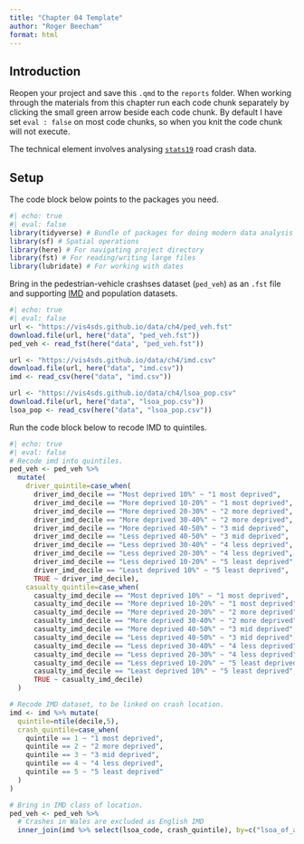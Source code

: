 ```yaml
---
title: "Chapter 04 Template"
author: "Roger Beecham"
format: html
---
```


## Introduction

Reopen your project and save this `.qmd` to the `reports` folder. When working through the materials from this chapter run each code chunk separately by clicking the small green arrow beside each code chunk. By default I have set `eval : false` on most code chunks, so when you knit the code chunk will not execute.

The technical element involves analysing [`stats19`](https://data.gov.uk/dataset/cb7ae6f0-4be6-4935-9277-47e5ce24a11f/road-safety-data) road crash data.

## Setup

The code block below points to the packages you need.

```r
#| echo: true
#| eval: false
library(tidyverse) # Bundle of packages for doing modern data analysis
library(sf) # Spatial operations
library(here) # For navigating project directory
library(fst) # For reading/writing large files
library(lubridate) # For working with dates
```

Bring in the pedestrian-vehicle crashses dataset (`ped_veh`) as an `.fst` file and supporting [IMD](https://www.gov.uk/government/statistics/english-indices-of-deprivation-2019) and population datasets.

```r
#| echo: true
#| eval: false
url <- "https://vis4sds.github.io/data/ch4/ped_veh.fst"
download.file(url, here("data", "ped_veh.fst"))
ped_veh <- read_fst(here("data", "ped_veh.fst"))

url <- "https://vis4sds.github.io/data/ch4/imd.csv"
download.file(url, here("data", "imd.csv"))
imd <- read_csv(here("data", "imd.csv"))

url <- "https://vis4sds.github.io/data/ch4/lsoa_pop.csv"
download.file(url, here("data", "lsoa_pop.csv"))
lsoa_pop <- read_csv(here("data", "lsoa_pop.csv"))
```

Run the code block below to recode IMD to quintiles.

```r
#| echo: true
#| eval: false
# Recode imd into quintiles.
ped_veh <- ped_veh %>%
  mutate(
    driver_quintile=case_when(
      driver_imd_decile == "Most deprived 10%" ~ "1 most deprived",
      driver_imd_decile == "More deprived 10-20%" ~ "1 most deprived",
      driver_imd_decile == "More deprived 20-30%" ~ "2 more deprived",
      driver_imd_decile == "More deprived 30-40%" ~ "2 more deprived",
      driver_imd_decile == "More deprived 40-50%" ~ "3 mid deprived",
      driver_imd_decile == "Less deprived 40-50%" ~ "3 mid deprived",
      driver_imd_decile == "Less deprived 30-40%" ~ "4 less deprived",
      driver_imd_decile == "Less deprived 20-30%" ~ "4 less deprived",
      driver_imd_decile == "Less deprived 10-20%" ~ "5 least deprived",
      driver_imd_decile == "Least deprived 10%" ~ "5 least deprived",
      TRUE ~ driver_imd_decile),
    casualty_quintile=case_when(
      casualty_imd_decile == "Most deprived 10%" ~ "1 most deprived",
      casualty_imd_decile == "More deprived 10-20%" ~ "1 most deprived",
      casualty_imd_decile == "More deprived 20-30%" ~ "2 more deprived",
      casualty_imd_decile == "More deprived 30-40%" ~ "2 more deprived",
      casualty_imd_decile == "More deprived 40-50%" ~ "3 mid deprived",
      casualty_imd_decile == "Less deprived 40-50%" ~ "3 mid deprived",
      casualty_imd_decile == "Less deprived 30-40%" ~ "4 less deprived",
      casualty_imd_decile == "Less deprived 20-30%" ~ "4 less deprived",
      casualty_imd_decile == "Less deprived 10-20%" ~ "5 least deprived",
      casualty_imd_decile == "Least deprived 10%" ~ "5 least deprived",
      TRUE ~ casualty_imd_decile)
  )

# Recode IMD dataset, to be linked on crash location.
imd <- imd %>% mutate(
  quintile=ntile(decile,5),
  crash_quintile=case_when(
    quintile == 1 ~ "1 most deprived",
    quintile == 2 ~ "2 more deprived",
    quintile == 3 ~ "3 mid deprived",
    quintile == 4 ~ "4 less deprived",
    quintile == 5 ~ "5 least deprived"
  )
)

# Bring in IMD class of location. 
ped_veh <- ped_veh %>%
  # Crashes in Wales are excluded as English IMD
  inner_join(imd %>% select(lsoa_code, crash_quintile), by=c("lsoa_of_accident_location"="lsoa_code"))
```
